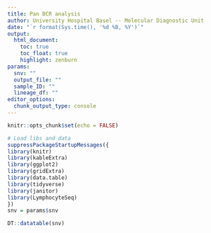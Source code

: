 ```yaml
---
title: Pan BCR analysis
author: University Hospital Basel -- Molecular Diagnostic Unit
date: "`r format(Sys.time(), '%d %B, %Y')`"
output:
  html_document:
    toc: true
    toc_float: true
    highlight: zenburn
params:
  snv: ""
  output_file: ""
  sample_ID: ""
  lineage_df: ""
editor_options: 
  chunk_output_type: console
---
```


```r
knitr::opts_chunk$set(echo = FALSE)

# Load libs and data
suppressPackageStartupMessages({
library(knitr)
library(kableExtra)
library(ggplot2)
library(gridExtra)
library(data.table)
library(tidyverse)
library(janitor)
library(LymphocyteSeq)
})
snv = params$snv

```

```r
DT::datatable(snv)
```

